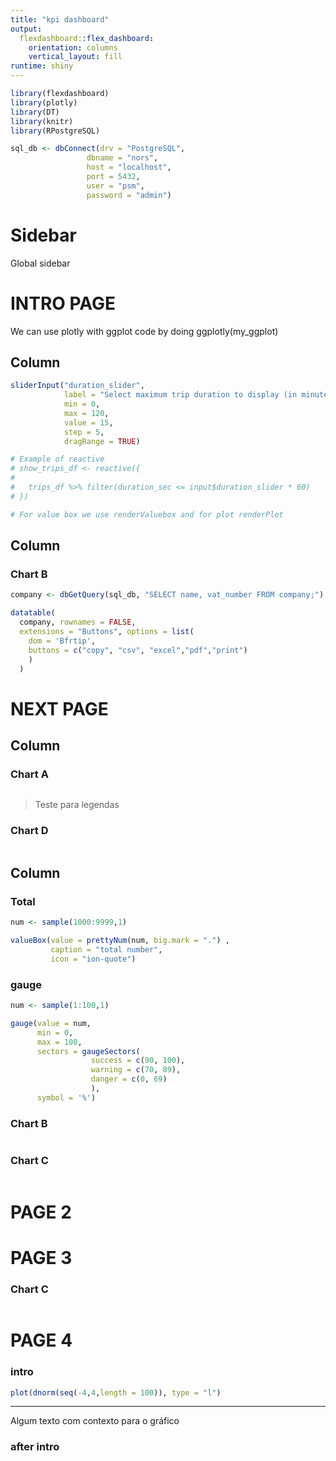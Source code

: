 ```yaml
---
title: "kpi dashboard"
output: 
  flexdashboard::flex_dashboard:
    orientation: columns
    vertical_layout: fill
runtime: shiny
---
```


```r
library(flexdashboard)
library(plotly)
library(DT)
library(knitr)
library(RPostgreSQL)
```

```r
sql_db <- dbConnect(drv = "PostgreSQL", 
                 dbname = "nors",
                 host = "localhost",
                 port = 5432,
                 user = "psm",
                 password = "admin")
```


Sidebar {.sidebar}
====================

Global sidebar


INTRO PAGE
=======================================================================

We can use plotly with ggplot code by doing ggplotly(my_ggplot)

Column {data-width=200, .sidebar}
-----------------------------------------------------------------------

```r

sliderInput("duration_slider",
            label = "Select maximum trip duration to display (in minutes)",
            min = 0,
            max = 120,
            value = 15,
            step = 5,
            dragRange = TRUE)

# Example of reactive
# show_trips_df <- reactive({
#   
#   trips_df %>% filter(duration_sec <= input$duration_slider * 60)
# })

# For value box we use renderValuebox and for plot renderPlot

```


Column {data-width=800}
-----------------------------------------------------------------------

### Chart B

```r
company <- dbGetQuery(sql_db, "SELECT name, vat_number FROM company;")

datatable(
  company, rownames = FALSE,
  extensions = "Buttons", options = list(
    dom = 'Bfrtip',
    buttons = c("copy", "csv", "excel","pdf","print")
    )
  )
```



NEXT PAGE
=======================================================================


Column {data-width=650, .tabset}
-----------------------------------------------------------------------

### Chart A

```r

```

> Teste para legendas

### Chart D

```r

```

Column {data-width=350}
-----------------------------------------------------------------------

### Total
```r
num <- sample(1000:9999,1)

valueBox(value = prettyNum(num, big.mark = ".") ,
         caption = "total number",
         icon = "ion-quote")

```


### gauge
```r
num <- sample(1:100,1)

gauge(value = num,
      min = 0,
      max = 100,
      sectors = gaugeSectors(
                  success = c(90, 100), 
                  warning = c(70, 89), 
                  danger = c(0, 69)
                  ),
      symbol = '%')


```


### Chart B

```r

```

### Chart C

```r

```

PAGE 2 {data-navmenu=More}
=======================================================================


PAGE 3 {data-navmenu=More}
=======================================================================

### Chart C

```r

```

PAGE 4 {data-navmenu=More  .storyboard}
=======================================================================

### intro

```r

plot(dnorm(seq(-4,4,length = 100)), type = "l")

```

***

Algum texto com contexto para o gráfico

### after intro

```r

```

